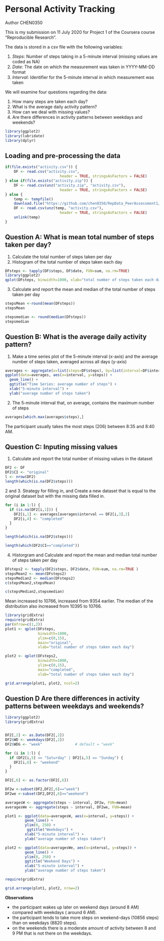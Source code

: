 # Personal Activity Tracking
Author CHEN0350

This is my submission on 11 July 2020 for Project 1 of the Coursera course "Reproducible Research".

The data is stored in a csv file with the following variables:

1. *Steps*: Number of steps taking in a 5-minute interval (missing values are coded as NA)
2. *Date*: The date on which the measurement was taken in YYYY-MM-DD format
3. *Interval*: Identifier for the 5-minute interval in which measurement was taken

We will examine four questions regarding the data:

1. How many steps are taken each day?
2. What is the average daily activity pattern?
3. How can we deal with missing values?
4. Are there differences in activity patterns between weekdays and weekends?


```r
library(ggplot2)
library(lubridate)
library(dplyr)
```

## Loading and pre-processing the data

```r
if(file.exists("activity.csv")) {
    DF <- read.csv("activity.csv",
                         header = TRUE, stringsAsFactors = FALSE)
} else if(file.exists("activity.zip")) {
    DF <- read.csv(unz("activity.zip", "activity.csv"),
                         header = TRUE, stringsAsFactors = FALSE)
} else {
    temp <- tempfile()
    download.file("https://github.com/chen0350/RepData_PeerAssessment1/blob/master/activity.zip",temp)
    DF <- read.csv(unz(temp, "activity.csv"),
                         header = TRUE, stringsAsFactors = FALSE)
    unlink(temp)
}

```

## Question A: What is mean total number of steps taken per day?

1. Calculate the total number of steps taken per day
2. Histogram of the total number of steps taken each day
```r
DFsteps <- tapply(DF$steps, DF$date, FUN=sum, na.rm=TRUE)
library(ggplot2)
qplot(DFsteps, binwidth=1000, xlab="total number of steps taken each day")
```

3. Calculate and report the mean and median of the total number of steps taken per day
```r
stepsMean <-round(mean(DFsteps))
stepsMean
```

```r
stepsmedian <- round(median(DFsteps))
stepsmedian
```

## Question B: What is the average daily activity pattern?

1. Make a time series plot of the 5-minute interval (x-axis) and the average number of steps taken, averaged across all days (y-axis)
```r
averages <- aggregate(x=list(steps=DF$steps), by=list(interval=DF$interval),FUN=mean, na.rm=TRUE)
ggplot(data=averages, aes(x=interval, y=steps)) +
  geom_line() +
  ggtitle("Time Series: average number of steps") +
  xlab("5-minute interval") +
  ylab("average number of steps taken")
```


2. The 5-minute interval that, on average, contains the maximum number of steps
```r
averages[which.max(averages$steps),]
```
The participant usually takes the most steps (206) between 8:35 and 8:40 AM.

## Question C: Inputing missing values

1. Calculate and report the total number of missing values in the dataset 
```r
DF2 <- DF
DF2$CI <- "original"
l <- nrow(DF2)
length(which(is.na(DF2$steps)))
```

2 and 3. Strategy for filling in, and Create a new dataset that is equal to the original dataset but with the missing data filled in.
```r
for (i in 1:l) {
  if (is.na(DF2[i,1])) {
    DF2[i,1] <- averages[averages$interval == DF2[i,3],2]
    DF2[i,4] <- "completed"
  }
}

length(which(is.na(DF2$steps)))
```

```r
length(which(DF2$CI=="completed"))
```

4. Historgram and Calculate and report the mean and median total number of steps taken per day
```r
DFsteps2 <- tapply(DF2$steps, DF2$date, FUN=sum, na.rm=TRUE )
stepsMean2 <- mean(DFsteps2)
stepsMedian2 <- median(DFsteps2)
c(stepsMean2,stepsMean)
```

```r
c(stepsMedian2,stepsmedian)
```

Mean increased to 10766, increased from 9354 earlier. The median of the distribution also increased from 10395 to 10766.

```r
library(gridExtra)
require(gridExtra)
par(mfrow=c(1,2))
plot1 <- qplot(DFsteps, 
               binwidth=1000, 
               ylim=c(0,15),
               main="original", 
               xlab="total number of steps taken each day")

plot2 <- qplot(DFsteps2, 
               binwidth=1000, 
               ylim=c(0,15),
               main="completed", 
               xlab="total number of steps taken each day")

grid.arrange(plot1, plot2, ncol=2)
```

## Question D Are there differences in activity patterns between weekdays and weekends?

```r
library(ggplot2)
library(gridExtra)


DF2[,2] <- as.Date(DF2[,2])
DF2$WD <- weekdays(DF2[,2])
DF2$WDG <- "week"               # default = "week"

for (i in 1:l) {
  if (DF2[i,5] == "Saturday" | DF2[i,5] == "Sunday") {
    DF2[i,6] <- "weekend"
  }
}

DF2[,6] <- as.factor(DF2[,6])

DF2w <-subset(DF2,DF2[,6]=="week")
DF2we <-subset(DF2,DF2[,6]=="weekend")

averagesW <- aggregate(steps ~ interval, DF2w, FUN=mean)
averagesWe <- aggregate(steps ~ interval, DF2we, FUN=mean)

plot1 <- ggplot(data=averagesW, aes(x=interval, y=steps)) +
         geom_line() +
         ylim(0, 250) +
          ggtitle("Weekdays") +
         xlab("5-minute interval") +
         ylab("average number of steps taken")

plot2 <- ggplot(data=averagesWe, aes(x=interval, y=steps)) +
         geom_line() +
         ylim(0, 250) +
         ggtitle("Weekend Days") +
         xlab("5-minute interval") +
         ylab("average number of steps taken")

require(gridExtra)

grid.arrange(plot1, plot2, nrow=2)
```

**Observations**

* the participant wakes up later on weekend days (around 8 AM) compared with weekdays ( around 6 AM). 
* the participant tends to take more steps on weekend-days (10856 steps) than on weekdays (8820 steps).
* on the weekends there is a moderate amount of activity between 8 and 9 PM that is not there on the weekdays.
